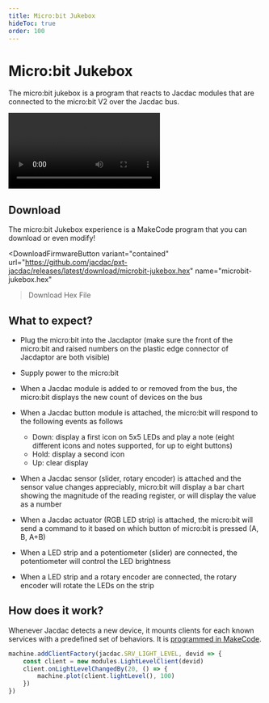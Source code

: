 ```yaml
---
title: Micro:bit Jukebox
hideToc: true
order: 100
---
```



# Micro:bit Jukebox

The micro:bit jukebox is a program that reacts to Jacdac modules that are connected to
the micro:bit V2 over the Jacdac bus.

<Video
    label="Animation of a button connected to the micro:bit V2"
    src="microbit-jukebox"
/>

## Download

The micro:bit Jukebox experience is a MakeCode program that you can download or even modify!

<DownloadFirmwareButton
    variant="contained"
    url="https://github.com/jacdac/pxt-jacdac/releases/latest/download/microbit-jukebox.hex"
    name="microbit-jukebox.hex"
>Download Hex File</DownloadFirmwareButton>

## What to expect?

-   Plug the micro:bit into the Jacdaptor (make sure the front of the micro:bit and raised numbers on the plastic edge connector of Jacdaptor are both visible)

-   Supply power to the micro:bit

-   When a Jacdac module is added to or removed from the bus, the micro:bit displays the new count of devices on the bus

-   When a Jacdac button module is attached, the micro:bit will respond to the following events as follows

    -   Down: display a first icon on 5x5 LEDs and play a note (eight different icons and notes supported, for up to eight buttons)
    -   Hold: display a second icon
    -   Up: clear display

-   When a Jacdac sensor (slider, rotary encoder) is attached and the sensor value changes appreciably,
    micro:bit will display a bar chart showing the magnitude of the reading register, or will display the value as a number

-   When a Jacdac actuator (RGB LED strip) is attached, the micro:bit will send a command to it based
    on which button of micro:bit is pressed (A, B, A+B)

-   When a LED strip and a potentiometer (slider) are connected, the potentiometer will control the LED brightness
-   When a LED strip and a rotary encoder are connected, the rotary encoder will rotate the LEDs on the strip

## How does it work?

Whenever Jacdac detects a new device, it mounts clients for each known services with a predefined set of behaviors. It is [programmed in MakeCode](https://github.com/jacdac/pxt-jacdac/tree/master/tools/microbit-jukebox).

```javascript
machine.addClientFactory(jacdac.SRV_LIGHT_LEVEL, devid => {
    const client = new modules.LightLevelClient(devid)
    client.onLightLevelChangedBy(20, () => {
        machine.plot(client.lightLevel(), 100)
    })
})
```